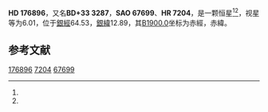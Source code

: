 {{Starbox begin
| name = HD 176896
}}
{{Starbox observe
| epoch = [[J2000.0|J2000.0]]
| constell = {{星座名待查}}<ref name=SIMBAD>{{cite web
 | url=http://simbad.u-strasbg.fr/simbad/sim-id?Ident=HR+7204
 | title =Pulsating variable Star
 | publisher=Centre de Données astronomiques de Strasbourg
 | work=SIMBAD
 | accessdate=2012-07-13}}</ref><ref name=DATA>{{cite web
 | url=http://vizier.u-strasbg.fr/viz-bin/VizieR-5?-out.add=.&-source=5050&-corr=PK=HR&-out.max=9999&HR=7204
 | title=VizieR Detailed Page
 | accessdate=2012-07-13
 | archive-date=2019-02-16
 | archive-url=https://web.archive.org/web/20190216092941/http://vizier.u-strasbg.fr/viz-bin/VizieR-5?-out.add=.&-source=5050&-corr=PK=HR&-out.max=9999&HR=7204
 | dead-url=no
 }}</ref>
| 星官 = 
| ra = {{RA|19|0|55.2}}<ref name=SIMBAD /><ref name=DATA />
| dec = {{DEC|+33|48|8}}<ref name=SIMBAD /><ref name=DATA />
| appmag_v = 6.01<ref name=SIMBAD /><ref name=DATA />
}}
{{Starbox character
| class = gK0<ref name=SIMBAD /><ref name=DATA />
| b-v = 0.97<ref name=SIMBAD /><ref name=DATA />
| u-b = <ref name=SIMBAD /><ref name=DATA />
| r-i = <ref name=SIMBAD /><ref name=DATA />
| variable = 
}}
{{Starbox astrometry
| radial_v = 
| prop_mo_ra = -28
| parallax = 
| p_error = 
}}
{{Starbox catalog
| names =BD+33 3287，[[SAO星表|SAO]] 67699，[[HD星表|HD]] 176896，[[HR星表|HR]] 7204}}
{{Starbox reference |Simbad=HR+7204}}
{{Starbox end}}

'''HD 176896'''，又名'''BD+33 3287'''，'''SAO 67699'''、'''HR 7204'''，是一颗恒星<ref name=SIMBAD /><ref name=DATA />，视星等为6.01，位于[[銀道座標系|銀經]]64.53，[[銀道座標系|銀緯]]12.89，其[[B1900.0|B1900.0]]坐标为赤經{{RA|18|57|14}}，赤緯{{DEC|+33|12.89|36}}。

== 参考文献 ==
{{reflist}}

{{star-stub}}

[[Category:HD和HDE天體|176896]]
[[Category:HR天體|7204]]
[[Category:SAO天體|67699]]